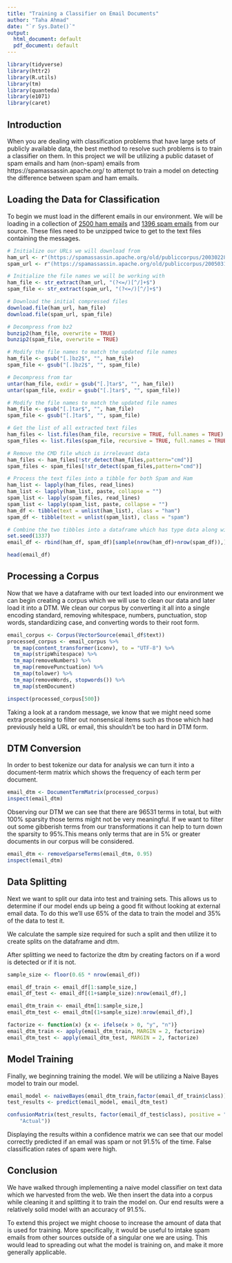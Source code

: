 ---
title: "Training a Classifier on Email Documents"
author: "Taha Ahmad"
date: "`r Sys.Date()`"
output:
  html_document: default
  pdf_document: default
---

```{r load-packages, message=FALSE}
library(tidyverse)
library(httr2)
library(R.utils)
library(tm)
library(quanteda)
library(e1071)
library(caret)
```

## Introduction

When you are dealing with classification problems that have large sets of publicly available data, the best method to resolve such problems is to train a classifier on them. In this project we will be utilizing a public dataset of spam emails and ham (non-spam) emails from https://spamassassin.apache.org/ to attempt to train a model on detecting the difference between spam and ham emails.

## Loading the Data for Classification

To begin we must load in the different emails in our environment. We will be loading in a collection of [2500 ham emails](https://spamassassin.apache.org/old/publiccorpus/20030228_easy_ham.tar.bz2) and [1396 spam emails](https://spamassassin.apache.org/old/publiccorpus/20050311_spam_2.tar.bz2) from our source. These files need to be unzipped twice to get to the text files containing the messages.

```{r loading, warning=FALSE, message=FALSE}
# Initialize our URLs we will download from
ham_url <- r"(https://spamassassin.apache.org/old/publiccorpus/20030228_easy_ham.tar.bz2)"
spam_url <- r"(https://spamassassin.apache.org/old/publiccorpus/20050311_spam_2.tar.bz2)"

# Initialize the file names we will be working with
ham_file <- str_extract(ham_url, "(?<=/)[^/]+$")
spam_file <- str_extract(spam_url, "(?<=/)[^/]+$")

# Download the initial compressed files
download.file(ham_url, ham_file)
download.file(spam_url, spam_file)

# Decompress from bz2
bunzip2(ham_file, overwrite = TRUE)
bunzip2(spam_file, overwrite = TRUE)

# Modify the file names to match the updated file names
ham_file <- gsub("[.]bz2$", "", ham_file)
spam_file <- gsub("[.]bz2$", "", spam_file)

# Decompress from tar
untar(ham_file, exdir = gsub("[.]tar$", "", ham_file))
untar(spam_file, exdir = gsub("[.]tar$", "", spam_file))

# Modify the file names to match the updated file names
ham_file <- gsub("[.]tar$", "", ham_file)
spam_file <- gsub("[.]tar$", "", spam_file)

# Get the list of all extracted text files
ham_files <- list.files(ham_file, recursive = TRUE, full.names = TRUE)
spam_files <- list.files(spam_file, recursive = TRUE, full.names = TRUE)

# Remove the CMD file which is irrelevant data
ham_files <- ham_files[!str_detect(ham_files,pattern="cmd")]
spam_files <- spam_files[!str_detect(spam_files,pattern="cmd")]

# Process the text files into a tibble for both Spam and Ham
ham_list <- lapply(ham_files, read_lines)
ham_list <- lapply(ham_list, paste, collapse = "")
spam_list <- lapply(spam_files, read_lines)
spam_list <- lapply(spam_list, paste, collapse = "")
ham_df <- tibble(text = unlist(ham_list), class = "ham")
spam_df <- tibble(text = unlist(spam_list), class = "spam")

# Combine the two tibbles into a dataframe which has type data along with randomizing the frame for optimal model building later on
set.seed(1337)
email_df <- rbind(ham_df, spam_df)[sample(nrow(ham_df)+nrow(spam_df)),]

head(email_df)
```

## Processing a Corpus

Now that we have a dataframe with our text loaded into our environment we can begin creating a corpus which we will use to clean our data and later load it into a DTM. We clean our corpus by converting it all into a single encoding standard, removing whitespace, numbers, punctuation, stop words, standardizing case, and converting words to their root form.

```{r processing corpus, warning=FALSE}
email_corpus <- Corpus(VectorSource(email_df$text))
processed_corpus <- email_corpus %>%
  tm_map(content_transformer(iconv), to = "UTF-8") %>%
  tm_map(stripWhitespace) %>%
  tm_map(removeNumbers) %>%
  tm_map(removePunctuation) %>%
  tm_map(tolower) %>%
  tm_map(removeWords, stopwords()) %>% 
  tm_map(stemDocument)

inspect(processed_corpus[500])
```

Taking a look at a random message, we know that we might need some extra processing to filter out nonsensical items such as those which had previously held a URL or email, this shouldn't be too hard in DTM form.

## DTM Conversion

In order to best tokenize our data for analysis we can turn it into a document-term matrix which shows the frequency of each term per document.

```{r dtm}
email_dtm <- DocumentTermMatrix(processed_corpus)
inspect(email_dtm)
```
Observing our DTM we can see that there are 96531 terms in total, but with 100% sparsity those terms might not be very meaningful. If we want to filter out some gibberish terms from our transformations it can help to turn down the sparsity to 95%.This means only terms that are in 5% or greater documents in our corpus will be considered.

```{r dtm sparsity reduction}
email_dtm <- removeSparseTerms(email_dtm, 0.95)
inspect(email_dtm)
```

## Data Splitting

Next we want to split our data into test and training sets. This allows us to determine if our model ends up being a good fit without looking at external email data. To do this we'll use 65% of the data to train the model and 35% of the data to test it.

We calculate the sample size required for such a split and then utilize it to create splits on the dataframe and dtm.

After splitting we need to factorize the dtm by creating factors on if a word is detected or if it is not.

```{r data splitting}
sample_size <- floor(0.65 * nrow(email_df))

email_df_train <- email_df[1:sample_size,]
email_df_test <- email_df[(1+sample_size):nrow(email_df),]

email_dtm_train <- email_dtm[1:sample_size,]
email_dtm_test <- email_dtm[(1+sample_size):nrow(email_df),]

factorize <- function(x) {x <- ifelse(x > 0, "y", "n")}
email_dtm_train <- apply(email_dtm_train, MARGIN = 2, factorize)
email_dtm_test <- apply(email_dtm_test, MARGIN = 2, factorize)
```

## Model Training

Finally, we beginning training the model. We will be utilizing a Naive Bayes model to train our model.

```{r model training}
email_model <- naiveBayes(email_dtm_train,factor(email_df_train$class))
test_results <- predict(email_model, email_dtm_test)

confusionMatrix(test_results, factor(email_df_test$class), positive = "spam", dnn = c("Prediction",
    "Actual"))
```
Displaying the results within a confidence matrix we can see that our model correctly predicted if an email was spam or not 91.5% of the time. False classification rates of spam were high.

## Conclusion

We have walked through implementing a naive model classifier on text data which we harvested from the web. We then insert the data into a corpus while cleaning it and splitting it to train the model on. Our end results were a relatively solid model with an accuracy of 91.5%. 

To extend this project we might choose to increase the amount of data that is used for training. More specifically, it would be useful to intake spam emails from other sources outside of a singular one we are using. This would lead to spreading out what the model is training on, and make it more generally applicable.
